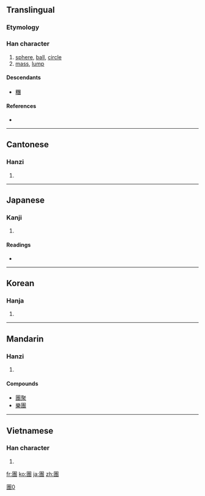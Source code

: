 {{also|团|団}}
==Translingual==

===Etymology===
{{Han compound|囗|專|c1=s|c2=p|ls=psc}}

[[Category:CJKV characters simplified differently in Japan and China|團0]]

===Han character===
{{Han char|rn=31|rad=囗|as=11|sn=14|four=6034<sub>3</sub>|canj=田十戈戈 (WJII)}}

# [[sphere]], [[ball]], [[circle]]
# [[mass]], [[lump]]

====Descendants====
* [[糰]]

====References====
* {{Han ref|kx=0221.020|dkj=04834|dj=0452.130|hdz=10725.020|uh=5718|ud=22296|bh=B9CE|bd=47566}}

----

==Cantonese==

===Hanzi===
{{yue-hanzi|jyut=|y=tyun4|sim=团}}

# {{defn|Cantonese|sort=囗11}}

----

==Japanese==

===Kanji===
{{ja-kanji|grade=|rs=囗11}}

# {{defn|Japanese|sort=囗11}}

====Readings====
* {{ja-readings|on=[[だん]] (dan), [[とん]] (ton), [[どん]] (don)|kun=[[まるい]] (marui), [[かたまり]] (katamari)}}

----

==Korean==

===Hanja===
{{ko-hanja|hangeul=단|rv=dan|mr=tan}}

# {{defn|Korean|sort=囗11}}

----

==Mandarin==

===Hanzi===
{{cmn-hanzi|sim=团|pin=[[tuán]] ([[tuan2]])|wg=t'uan<sup>2</sup>}}

# {{defn|Mandarin|sort=囗11}}

====Compounds====
* [[團聚]]
*[[樂團]]

----

==Vietnamese==

===Han character===
{{vi-hantu|[[đoàn]]|rs=囗11}}

# {{defn|Vietnamese|sort=囗11}}

[[fr:團]]
[[ko:團]]
[[ja:團]]
[[zh:團]]